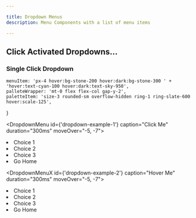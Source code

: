 ```yaml
---

title: Dropdown Menus
description: Menu Components with a list of menu items

---
```


## Click Activated Dropdowns...

### Single Click Dropdown

	menuItem: 'px-4 hover:bg-stone-200 hover:dark:bg-stone-300 ' +
	'hover:text-cyan-100 hover:dark:text-sky-950',
	palleteWrapper: 'mt-0 flex flex-col gap-y-2',
	paletteItem: 'size-3 rounded-sm overflow-hidden ring-1 ring-slate-600 hover:scale-125',
}



<DropdownMenu id={'dropdown-example-1'} caption="Click Me" duration="300ms" moveOver="-5, -7">
   <li class={tw.menuItem} script={hs}>Choice 1</li>
   <li class={tw.menuItem} script={hs}>Choice 2</li>
   <li class={tw.menuItem} script={hs}>Choice 3</li>
   <li class={tw.menuItem} script="on click trigger closeDropdown then settle then go to url '/' ">Go Home</li>
</DropdownMenu>

<DropdownMenuX id={'dropdown-example-2'} caption="Hover Me" duration="300ms" moveOver="-5, -7">
   <li class={tw.menuItem} script={hs}>Choice 1</li>
   <li class={tw.menuItem} script={hs}>Choice 2</li>
   <li class={tw.menuItem} script={hs}>Choice 3</li>
   <li class={tw.menuItem} script="on click trigger closeDropdown then settle then go to url '/' ">Go Home</li>
</DropdownMenuX>


<PaletteMenu id='twColors'>
</PaletteMenu>





